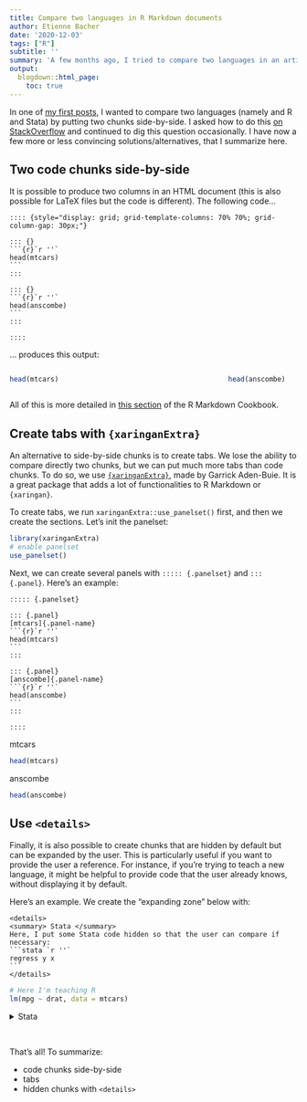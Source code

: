 ```yaml
---
title: Compare two languages in R Markdown documents
author: Etienne Bacher
date: '2020-12-03'
tags: ["R"]
subtitle: ''
summary: 'A few months ago, I tried to compare two languages in an article. Here are several ways to do it.'
output:
  blogdown::html_page:
    toc: true
---
```


In one of [my first posts](https://www.etiennebacher.com/post/first-contact/first-contact/), I wanted to compare two languages (namely and R and Stata) by putting two chunks side-by-side. I asked how to do this [on StackOverflow](https://stackoverflow.com/questions/59511268/display-several-code-chunks-in-a-concise-way) and continued to dig this question occasionally. I have now a few more or less convincing solutions/alternatives, that I summarize here.


## Two code chunks side-by-side

It is possible to produce two columns in an HTML document (this is also possible for LaTeX files but the code is different). The following code...

````
:::: {style="display: grid; grid-template-columns: 70% 70%; grid-column-gap: 30px;"}

::: {}
```{r}`r ''`
head(mtcars)
```
:::

::: {}
```{r}`r ''`
head(anscombe)
```
:::

::::
````

... produces this output:

:::: {style="display: grid; grid-template-columns: 70% 70%; grid-column-gap: 30px;"}
::: {}
```r
head(mtcars)
```
:::
::: {}
```r
head(anscombe)
```
:::
::::


All of this is more detailed in [this section](https://bookdown.org/yihui/rmarkdown-cookbook/multi-column.html) of the R Markdown Cookbook.



## Create tabs with `{xaringanExtra}`

An alternative to side-by-side chunks is to create tabs. We lose the ability to compare directly two chunks, but we can put much more tabs than code chunks. To do so, we use [`{xaringanExtra}`](https://pkg.garrickadenbuie.com/xaringanExtra/), made by Garrick Aden-Buie. It is a great package that adds a lot of functionalities to R Markdown or `{xaringan}`.

To create tabs, we run `xaringanExtra::use_panelset()` first, and then we create the sections. Let's init the panelset:

```r
library(xaringanExtra)
# enable panelset
use_panelset()
```

Next, we can create several panels with `::::: {.panelset}` and `::: {.panel}`. Here's an example:

````
::::: {.panelset}

::: {.panel}
[mtcars]{.panel-name}
```{r}`r ''`
head(mtcars)
```
:::

::: {.panel}
[anscombe]{.panel-name}
```{r}`r ''`
head(anscombe)
```
:::

::::
````

::::: {.panelset}
::: {.panel}
[mtcars]{.panel-name}
```r
head(mtcars)
```
:::
::: {.panel}
[anscombe]{.panel-name}
```r
head(anscombe)
```
:::
:::: 



## Use `<details>`

Finally, it is also possible to create chunks that are hidden by default but can be expanded by the user. This is particularly useful if you want to provide the user a reference. For instance, if you're trying to teach a new language, it might be helpful to provide code that the user already knows,  without displaying it by default.


Here's an example. We create the "expanding zone" below with:

````
<details>
<summary> Stata </summary>
Here, I put some Stata code hidden so that the user can compare if necessary:
```stata `r ''`
regress y x
```
</details>
````


```r
# Here I'm teaching R
lm(mpg ~ drat, data = mtcars)
```

<details>
<summary> Stata </summary>
Here, I put some Stata code hidden so that the user can compare if necessary:
```stata
regress y x
```
</details>


<br>

That's all! To summarize:

* code chunks side-by-side
* tabs
* hidden chunks with `<details>`






